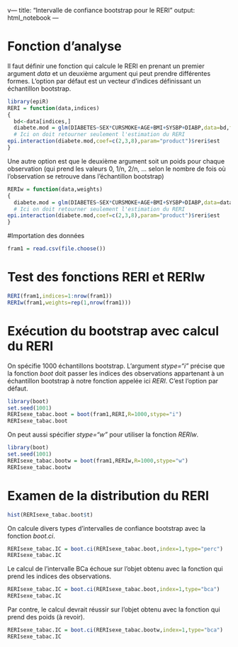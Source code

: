 v---
title: "Intervalle de confiance bootstrap pour le RERI"
output: html_notebook
---

# Fonction d'analyse
Il faut définir une fonction qui calcule le RERI en prenant un premier argument *data* et un deuxième argument qui peut prendre différentes formes. L'option par défaut est un vecteur d'indices définissant un échantillon bootstrap.
```r
library(epiR)
RERI = function(data,indices)
{
  bd<-data[indices,]
  diabete.mod = glm(DIABETES~SEX*CURSMOKE+AGE+BMI+SYSBP+DIABP,data=bd,family = poisson(link=log))
  # Ici on doit retourner seulement l'estimation du RERI
epi.interaction(diabete.mod,coef=c(2,3,8),param="product")$reri$est
}
```
Une autre option est que le deuxième argument soit un poids pour chaque observation (qui prend les valeurs 0, 1/n, 2/n, ... selon le nombre de fois où l'observation se retrouve dans l'échantillon bootstrap)
```r
RERIw = function(data,weights)
{
  diabete.mod = glm(DIABETES~SEX*CURSMOKE+AGE+BMI+SYSBP+DIABP,data=data,weights=weights,family = poisson(link=log))
  # Ici on doit retourner seulement l'estimation du RERI
epi.interaction(diabete.mod,coef=c(2,3,8),param="product")$reri$est
}
```
#Importation des données

```r
fram1 = read.csv(file.choose())
```

# Test des fonctions RERI et RERIw
```r
RERI(fram1,indices=1:nrow(fram1))
RERIw(fram1,weights=rep(1,nrow(fram1)))
```

# Exécution du bootstrap avec calcul du RERI

On spécifie 1000 échantillons bootstrap. L'argument *stype="i"* précise que la fonction *boot* doit passer les indices des observations appartenant à un échantillon bootstrap à notre fonction appelée ici *RERI*. C'est l'option par défaut.
```r
library(boot)
set.seed(1001)
RERIsexe_tabac.boot = boot(fram1,RERI,R=1000,stype="i")
RERIsexe_tabac.boot
```
On peut aussi spécifier *stype="w"* pour utiliser la fonction *RERIw*.
```r
library(boot)
set.seed(1001)
RERIsexe_tabac.bootw = boot(fram1,RERIw,R=1000,stype="w")
RERIsexe_tabac.bootw
```
# Examen de la distribution du RERI
```r
hist(RERIsexe_tabac.boot$t)
```


On calcule divers types d'intervalles de confiance bootstrap avec la fonction *boot.ci*.
```r
RERIsexe_tabac.IC = boot.ci(RERIsexe_tabac.boot,index=1,type="perc")
RERIsexe_tabac.IC
```
Le calcul de l'intervalle BCa échoue sur l'objet obtenu avec la fonction qui prend les indices des observations.
```r
RERIsexe_tabac.IC = boot.ci(RERIsexe_tabac.boot,index=1,type="bca")
RERIsexe_tabac.IC
```
Par contre, le calcul devrait réussir sur l'objet obtenu avec la fonction qui prend des poids (à revoir).
```r
RERIsexe_tabac.IC = boot.ci(RERIsexe_tabac.bootw,index=1,type="bca")
RERIsexe_tabac.IC
```


